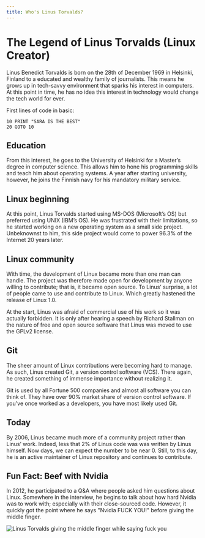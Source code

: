 ```yaml
---
title: Who's Linus Torvalds?
---
```


# The Legend of Linus Torvalds (Linux Creator)

Linus Benedict Torvalds is born on the 28th of December 1969 in Helsinki,
Finland to a educated and wealthy family of journalists. This means he grows up
in tech-savvy environment that sparks his interest in computers. At this point
in time, he has no idea this interest in technology would change the tech world
for ever.

First lines of code in basic:

```basic
10 PRINT "SARA IS THE BEST"
20 GOTO 10
```

## Education

From this interest, he goes to the University of Helsinki for a Master’s degree
in computer science. This allows him to hone his programming skills and teach
him about operating systems. A year after starting university, however, he joins
the Finnish navy for his mandatory military service.

## Linux beginning

At this point, Linus Torvalds started using MS-DOS (Microsoft’s OS) but
preferred using UNIX (IBM’s OS). He was frustrated with their limitations, so he
started working on a new operating system as a small side project. Unbeknownst
to him, this side project would come to power 96.3% of the Internet 20 years
later.

## Linux community

With time, the development of Linux became more than one man can handle. The
project was therefore made open for development by anyone willing to contribute;
that is, it became open source. To Linus’ surprise, a lot of people came to use
and contribute to Linux. Which greatly hastened the release of Linux 1.0.

At the start, Linus was afraid of commercial use of his work so it was actually
forbidden. It is only after hearing a speech by Richard Stallman on the nature
of free and open source software that Linus was moved to use the GPLv2 license.

## Git

The sheer amount of Linux contributions were becoming hard to manage. As such,
Linus created Git, a version control software (VCS). There again, he created
something of immense importance without realizing it.

Git is used by all Fortune 500 companies and almost all software you can think
of. They have over 90% market share of version control software. If you’ve once
worked as a developers, you have most likely used Git.

## Today

By 2006, Linus became much more of a community project rather than Linus’ work.
Indeed, less that 2% of Linus code was was written by Linus himself. Now days,
we can expect the number to be near 0. Still, to this day, he is an active
maintainer of Linux repository and continues to contribute.

## Fun Fact: Beef with Nvidia

In 2012, he participated to a Q&A where people asked him questions about Linux.
Somewhere in the interview, he begins to talk about how hard Nvidia was to work
with; especially with their close-sourced code. However, it quickly got the
point where he says "Nvidia FUCK YOU!" before giving the middle finger.


<img src={src} alt="Linus Torvalds giving the middle finger while saying fuck you"/> 
